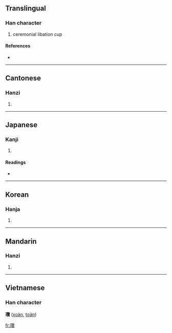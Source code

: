 {{see|瓒}}
==Translingual==

===Han character===
{{Han char|rn=96|rad=玉|as=19|sn=23|four=1418<sub>6</sub>|canj=一土竹山金 (MGHUC)}}

# ceremonial libation cup

====References====
* {{Han ref|kx=0745.290|dkj=21361|dj=1154.070|hdz=21147.020|uh=74DA|ud=29914|bh=C5D0|bd=50640}}

----

==Cantonese==

===Hanzi===
{{yue-hanzi|jyut=|y=jaan3}}

# {{defn|Cantonese}}

----

==Japanese==

===Kanji===
{{ja-kanji|grade=|rs=玉19}}

# {{defn|Japanese}}

====Readings====
* {{ja-readings|on=[[さん]] (san), [[ざん]] (zan)|kun=|nanori=}}

----

==Korean==

===Hanja===
{{ko-hanja|hangeul=찬|eumhun=제기|rv=chan|mr=ch'an|y=chan}}

# {{defn|Korean}}

----

==Mandarin==

===Hanzi===
{{cmn-hanzi|sim=瓒|pin=[[zàn]] ([[zan4]])|wg=tsan<sup>4</sup>}}

# {{defn|Mandarin}}

----

==Vietnamese==
===Han character===
'''瓚''' ([[xoàn]], [[toản]])

[[fr:瓚]]